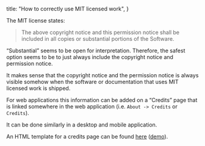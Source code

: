 
  title: "How to correctly use MIT licensed work",
}

<Article title="How to correctly use MIT licensed work">
  The MIT license states:

> The above copyright notice and this permission notice shall be included in all copies or substantial portions of the Software.

“Substantial” seems to be open for interpretation. Therefore, the safest option seems to be to just always include the copyright notice and permission notice.

It makes sense that the copyright notice and the permission notice is always visible somehow when the software or documentation that uses MIT licensed work is shipped.

For web applications this information can be added on a “Credits” page that is linked somewhere in the web application (i.e. `About -> Credits` or `Credits`).

It can be done similarly in a desktop and mobile application.

An HTML template for a credits page can be found [here](https://github.com/SanjoSolutions/credits) ([demo](https://sanjosolutions.github.io/credits/)).

</Article>
